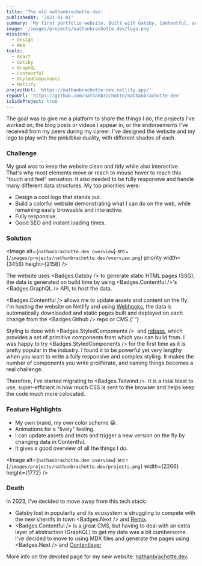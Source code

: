 ```yaml
---
title: 'The old nathanbrachotte.dev'
publishedAt: '2021-01-01'
summary: 'My first portfolio website. Built with Gatsby, Contentful, and Styled Component. They were cool at the time.'
image: '/images/projects/nathanbrachotte.dev/logo.png'
missions:
  - Design
  - Web
tools:
  - React
  - Gatsby
  - GraphQL
  - Contentful
  - StyledComponents
  - Netlify
projectUrl: 'https://nathanbrachotte-dev.netlify.app/'
repoUrl: 'https://github.com/nathanbrachotte/nathanbrachotte-dev'
isSideProject: true
---
```


The goal was to give me a platform to share the things I do, the projects I've worked on, the blog posts or videos I appear in, or the endorsements I've received from my peers during my career.
I've designed the website and my logo to play with the pink/blue duality, with different shades of each.

### Challenge

My goal was to keep the website clean and tidy while also interactive. That's why most elements move or reach to mouse hover to reach this "touch and feel" sensation.
It also needed to be fully responsive and handle many different data structures.
My top priorities were:

- Design a cool logo that stands out.
- Build a colorful website demonstrating what I can do on the web, while remaining easily browsable and interactive.
- Fully responsive.
- Good SEO and instant loading times.

### Solution

<Image
  alt={`nathanbrachotte.dev overview`}
  src={`/images/projects/nathanbrachotte.dev/overview.png`}
  priority
  width={3456}
  height={2158}
/>

The website uses <Badges.Gatsby /> to generate static HTML pages (SSG), the data is generated on build time by using <Badges.Contentful />'s <Badges.GraphQL /> API, to host the data.

<Badges.Contentful /> allows me to update assets and content on the fly: I'm
hosting the website on Netlify and using
[Webhooks](https://hookdeck.com/webhooks/guides/what-are-webhooks-how-they-work#what-is-a-webhook),
the data is automatically downloaded and static pages built and deployed on each
change from the <Badges.Github /> repo or CMS.{' '}

Styling is done with <Badges.StyledComponents />
 and [rebass](https://rebassjs.org), which provides a set of primitive
components from which you can build from. I was happy to
try <Badges.StyledComponents /> for the first time as it is pretty popular in the industry. I found
it to be powerful yet very lengthy when you want to write a fully responsive and
complex styling. It makes the number of components you write proliferate, and naming things becomes a real challenge.

Therefore, I've started migrating to <Badges.Tailwind />. It is a total blast to use, super-efficient in how much CSS
is sent to the browser and helps keep the code much more colocated.

### Feature Highlights

- My own brand, my own color scheme 😁.
- Animations for a "lively" feeling.
- I can update assets and texts and trigger a new version on the fly by changing data in Contentful.
- It gives a good overview of all the things I do.

<Image
  alt={`nathanbrachotte.dev overview`}
  src={`/images/projects/nathanbrachotte.dev/projects.png`}
  width={2266}
  height={1772}
/>

### Death

In 2023, I've decided to move away from this tech stack:

- Gatsby lost in popularity and its ecosystem is struggling to compete with the new sherrifs in town <Badges.Next /> and [Remix](https://remix.run/).
- <Badges.Contentful /> is a great CMS, but having to deal with an extra layer
  of abstraction (GraphQL) to get my data was a bit cumbersome. I've decided to
  move to using MDX files and generate the pages using <Badges.Next /> and
  [Contentlayer](https://www.contentlayer.dev/)

More info on the devoted page for my new website: [nathanbrachotte.dev](/projects/nathanbrachotte.dev).
